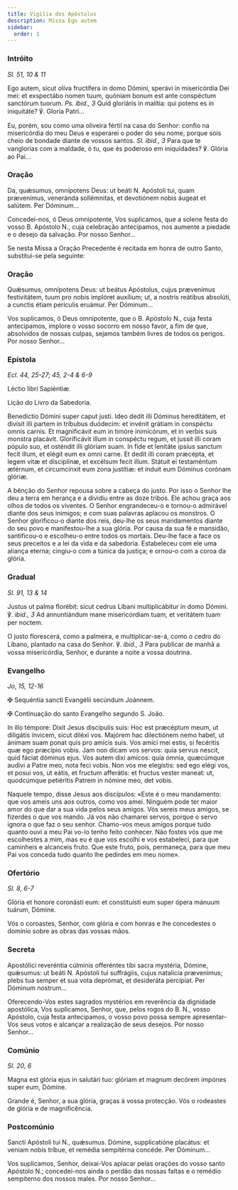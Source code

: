 ```yaml
---
title: Vigília dos Apóstolos
description: Missa Ego autem
sidebar:
  order: 1
---
```


### Intróito

<em>Sl. 51, 10 & 11</em>

<div class="side-by-side not-content">

Ego autem, sicut olíva fructífera in domo Dómini, sperávi in misericórdia Dei mei: et exspectábo nomen tuum, quóniam bonum est ante conspéctum sanctórum tuorum. <em>Ps. ibid., 3</em> Quid gloriáris in malítia: qui potens es in iniquitáte? ℣. Gloria Patri...

Eu, porém, sou como uma oliveira fértil na casa do Senhor: confio na misericórdia do meu Deus e esperarei o poder do seu nome, porque sois cheio de bondade diante de vossos santos. <em>Sl. ibid., 3</em> Para que te vanglorias com a maldade, ó tu, que és poderoso em iniquidades? ℣. Glória ao Pai...

</div>

### Oração

<div class="side-by-side not-content">

Da, quǽsumus, omnípotens Deus: ut beáti <span class="text-red-500">N.</span> Apóstoli tui, quam prævenímus, veneránda sollémnitas, et devotiónem nobis áugeat et salútem. Per Dóminum...

Concedei-nos, ó Deus omnipotente, Vos suplicamos, que a solene festa do vosso B. Apóstolo <span class="text-red-500">N.</span>, cuja celebração antecipamos, nos aumente a piedade e o desejo da salvação. Por nosso Senhor...

</div>

<aside>
  Se nesta Missa a Oração Precedente é recitada em honra de outro Santo,
  substitui-se pela seguinte:
</aside>

### Oração

<div class="side-by-side not-content">

Quǽsumus, omnípotens Deus: ut beátus Apóstolus, cujus prævenímus festivitátem, tuum pro nobis implóret auxílium; ut, a nostris reátibus absolúti, a cunctis étiam perículis eruámur. Per Dóminum...

Vos suplicamos, ó Deus omnipotente, que o B. Apóstolo <span class="text-red-500">N.</span>, cuja festa antecipamos, implore o vosso socorro em nosso favor, a fim de que, absolvidos de nossas culpas, sejamos também livres de todos os perigos. Por nosso Senhor...

</div>

### Epístola

<em>Ecl. 44, 25-27; 45, 2-4 & 6-9</em>

<div class="side-by-side not-content">

Léctio libri Sapiéntiæ.

Lição do Livro da Sabedoria.

Benedíctio Dómini super caput justi. Ideo dedit illi Dóminus hereditátem, et divísit illi partem in tríbubus duódecim: et invénit grátiam in conspéctu omnis carnis. Et magnificávit eum in timóre inimicórum, et in verbis suis monstra placávit. Glorificávit illum in conspéctu regum, et jussit illi coram pópulo suo, et osténdit illi glóriam suam. In fide et lenitáte ipsíus sanctum fecit illum, et elégit eum ex omni carne. Et dedit illi coram præcépta, et legem vitæ et disciplínæ, et excélsum fecit illum. Státuit ei testaméntum ætérnum, et circumcínxit eum zona justítiæ: et índuit eum Dóminus corónam glóriæ.

A bênção do Senhor repousa sobre a cabeça do justo. Por isso o Senhor lhe deu a terra em herança e a dividiu entre as doze tribos. Ele achou graça aos olhos de todos os viventes. O Senhor engrandeceu-o e tornou-o admirável diante dos seus inimigos; e com suas palavras aplacou os monstros. O Senhor glorificou-o diante dos reis, deu-lhe os seus mandamentos diante do seu povo e manifestou-lhe a sua glória. Por causa da sua fé e mansidão, santificou-o e escolheu-o entre todos os mortais. Deu-lhe face a face os seus preceitos e a lei da vida e da sabedoria. Estabeleceu com ele uma aliança eterna; cingiu-o com a túnica da justiça; e ornou-o com a coroa da glória.

</div>

### Gradual

<em>Sl. 91, 13 & 14</em>

<div class="side-by-side not-content">

Justus ut palma florébit: sicut cedrus Líbani multiplicábitur in domo Dómini. ℣. <em>ibid., 3</em> Ad annuntiándum mane misericórdiam tuam, et veritátem tuam per noctem.

O justo florescerá, como a palmeira, e multiplicar-se-á, como o cedro do Líbano, plantado na casa do Senhor. ℣. <em>ibid., 3</em> Para publicar de manhã a vossa misericórdia, Senhor, e durante a noite a vossa doutrina.

</div>

### Evangelho

<em>Jo, 15, 12-16</em>

<div class="side-by-side not-content">

<span class="cross text-red-500">✠</span> Sequéntia sancti Evangélii secúndum Joánnem.

<span class="cross text-red-500">✠</span> Continuação do santo Evangelho segundo S. João.

In illo témpore: Dixit Jesus discípulis suis: Hoc est præcéptum meum, ut diligátis ínvicem, sicut diléxi vos. Majórem hac dilectiónem nemo habet, ut ánimam suam ponat quis pro amícis suis. Vos amíci mei estis, si fecéritis quæ ego præcípio vobis. Jam non dicam vos servos: quia servus nescit, quid fáciat dóminus ejus. Vos autem dixi amícos: quia ómnia, quæcúmque audivi a Patre meo, nota feci vobis. Non vos me elegístis: sed ego elégi vos, et posui vos, ut eátis, et fructum afferátis: et fructus vester maneat: ut, quodcúmque petiéritis Patrem in nómine meo, det vobis.

Naquele tempo, disse Jesus aos discípulos: «Este é o meu mandamento: que vos ameis uns aos outros, como vos amei. Ninguém pode ter maior amor do que dar a sua vida pelos seus amigos. Vós sereis meus amigos, se fizerdes o que vos mando. Já vos não chamarei servos, porque o servo ignora o que faz o seu senhor. Chamo-vos meus amigos porque tudo quanto ouvi a meu Pai vo-lo tenho feito conhecer. Não fostes vós que me escolhestes a mim, mas eu é que vos escolhi e vos estabeleci, para que caminheis e alcanceis fruto. Que este fruto, pois, permaneça, para que meu Pai vos conceda tudo quanto lhe pedirdes em meu nome».

</div>

### Ofertório

<em>Sl. 8, 6-7</em>

<div class="side-by-side not-content">

Glória et honore coronásti eum: et constituísti eum super ópera mánuum tuárum, Dómine.

Vós o coroastes, Senhor, com glória e com honras e lhe concedestes o domínio sobre as obras das vossas mãos.

</div>

### Secreta

<div class="side-by-side not-content">

Apostólici reveréntia cúlminis offeréntes tibi sacra mystéria, Dómine, quǽsumus: ut beáti <span class="text-red-500">N.</span> Apóstoli tui suffrágiis, cujus natalícia prævenímus; plebs tua semper et sua vota deprómat, et desideráta percípiat. Per Dóminum nostrum...

Oferecendo-Vos estes sagrados mystérios em reverência da dignidade apostólica, Vos suplicamos, Senhor, que, pelos rogos do B. <span class="text-red-500">N.</span>, vosso Apóstolo, cuja festa antecipamos, o vosso povo possa sempre apresentar-Vos seus votos e alcançar a realização de seus desejos. Por nosso Senhor...

</div>

### Comúnio

<em>Sl. 20, 6</em>

<div class="side-by-side not-content">

Magna est glória ejus in salutári tuo: glóriam et magnum decórem impónes super eum, Dómine.

Grande é, Senhor, a sua glória, graças à vossa protecção. Vós o rodeastes de glória e de magnificência.

</div>

### Postcomúnio

<div class="side-by-side not-content">

Sancti Apóstoli tui <span class="text-red-500">N.</span>, quǽsumus. Dómine, supplicatióne placátus: et veniam nobis tríbue, et remédia sempitérna concéde. Per Dóminum...

Vos suplicamos, Senhor, deixai-Vos aplacar pelas orações do vosso santo Apóstolo <span class="text-red-500">N.</span>; concedei-nos ainda o perdão das nossas faltas e o remédio sempiterno dos nossos males. Por nosso Senhor...

</div>
